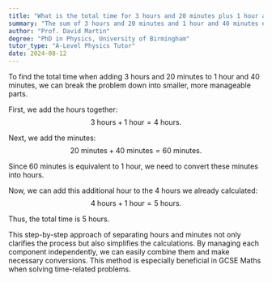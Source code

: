 ```yaml
---
title: "What is the total time for 3 hours and 20 minutes plus 1 hour and 40 minutes?"
summary: "The sum of 3 hours and 20 minutes and 1 hour and 40 minutes equals a total of 5 hours."
author: "Prof. David Martin"
degree: "PhD in Physics, University of Birmingham"
tutor_type: "A-Level Physics Tutor"
date: 2024-08-12
---
```


To find the total time when adding $3$ hours and $20$ minutes to $1$ hour and $40$ minutes, we can break the problem down into smaller, more manageable parts.

First, we add the hours together: 
$$
3 \text{ hours} + 1 \text{ hour} = 4 \text{ hours}.
$$

Next, we add the minutes:
$$
20 \text{ minutes} + 40 \text{ minutes} = 60 \text{ minutes}.
$$

Since $60$ minutes is equivalent to $1$ hour, we need to convert these minutes into hours. 

Now, we can add this additional hour to the $4$ hours we already calculated:
$$
4 \text{ hours} + 1 \text{ hour} = 5 \text{ hours}.
$$

Thus, the total time is $5$ hours.

This step-by-step approach of separating hours and minutes not only clarifies the process but also simplifies the calculations. By managing each component independently, we can easily combine them and make necessary conversions. This method is especially beneficial in GCSE Maths when solving time-related problems.
    